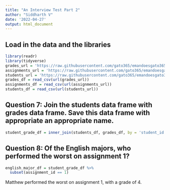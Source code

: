 ```yaml
---
title: "An Interview Test Part 2"
author: "Siddharth V"
date: '2022-04-27'
output: html_document
---
```


## Load in the data and the libraries
```r
library(readr)
library(tidyverse)
grades_url = 'https://raw.githubusercontent.com/gato365/emandoesgato365/main/content/post/2022-04-25-an-interview-test/grades.csv'
assignments_url = 'https://raw.githubusercontent.com/gato365/emandoesgato365/main/content/post/2022-04-25-an-interview-test/assignments.csv' 
students_url = 'https://raw.githubusercontent.com/gato365/emandoesgato365/main/content/post/2022-04-25-an-interview-test/students.csv'
grades_df = read_csv(url(grades_url))
assignments_df = read_csv(url(assignments_url))
students_df = read_csv(url(students_url))
```

## Question 7: Join the students data frame with grades data frame. Save this data frame with appropriate an appropriate name.
```r
student_grade_df = inner_join(students_df, grades_df, by = 'student_id')
```

## Question 8: Of the English majors, who performed the worst on assignment 1?
```r
english_major_df = student_grade_df %>%
  subset(assignment_id == 1)
```
Matthew performed the worst on assignment 1, with a grade of 4.



